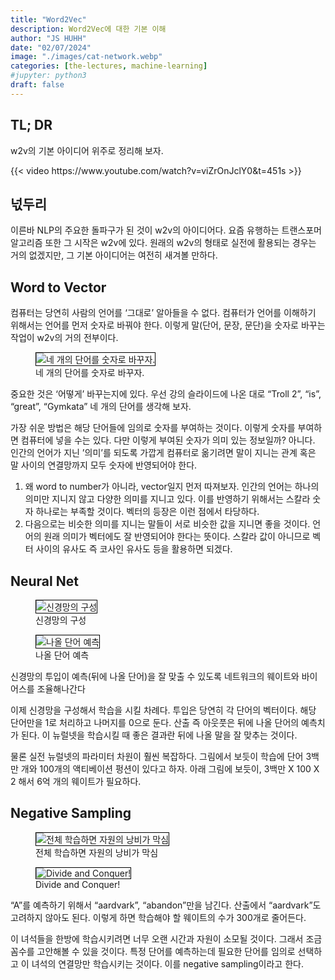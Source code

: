 ```yaml
---
title: "Word2Vec" 
description: Word2Vec에 대한 기본 이해
author: "JS HUHH"
date: "02/07/2024"
image: "./images/cat-network.webp"
categories: [the-lectures, machine-learning]
#jupyter: python3
draft: false
---
```


## TL; DR
w2v의 기본 아이디어 위주로 정리해 보자. 

{{< video https://www.youtube.com/watch?v=viZrOnJclY0&t=451s >}}

## 넋두리 
이른바 NLP의 주요한 돌파구가 된 것이 w2v의 아이디어다. 요즘 유행하는 트랜스포머 알고리즘 또한 그 시작은 w2v에 있다. 원래의 w2v의 형태로 실전에 활용되는 경우는 거의 없겠지만, 그 기본 아이디어는 여전히 새겨볼 만하다. 

## Word to Vector 

컴퓨터는 당연히 사람의 언어를 '그대로' 알아들을 수 없다. 컴퓨터가 언어를 이해하기 위해서는 언어를 먼저 숫자로 바꿔야 한다. 이렇게 말(단어, 문장, 문단)을 숫자로 바꾸는 작업이 w2v의 거의 전부이다. 

::: {layout="[-1, 5, -1]"}
![네 개의 단어를 숫자로 바꾸자.](./images/w2v/w2v-1.png){ style="border: 1px solid #000;" }
:::

중요한 것은 '어떻게' 바꾸는지에 있다. 우선 강의 슬라이드에 나온 대로 "Troll 2", "is", "great", "Gymkata" 네 개의 단어를 생각해 보자.

가장 쉬운 방법은 해당 단어들에 임의로 숫자를 부여하는 것이다. 이렇게 숫자를 부여하면 컴퓨터에 넣을 수는 있다. 다만 이렇게 부여된 숫자가 의미 있는 정보일까? 아니다. 인간의 언어가 지닌 '의미'를 되도록 가깝게 컴퓨터로 옮기려면 말이 지니는 관계 혹은 말 사이의 연결망까지 모두 숫자에 반영되어야 한다. 

1. 왜 word to number가 아니라, vector일지 먼저 따져보자. 인간의 언어는 하나의 의미만 지니지 않고 다양한 의미를 지니고 있다. 이를 반영하기 위해서는 스칼라 숫자 하나로는 부족할 것이다. 벡터의 등장은 이런 점에서 타당하다. 
2. 다음으로는 비슷한 의미를 지니는 말들이 서로 비슷한 값을 지니면 좋을 것이다. 언어의 원래 의미가 벡터에도 잘 반영되어야 한다는 뜻이다. 스칼라 값이 아니므로 벡터 사이의 유사도 즉 코사인 유사도 등을 활용하면 되겠다. 

## Neural Net

::: {layout="[[5,-1,5], [-0.05, 1, -0.05]]" layout-valign="bottom"}
![신경망의 구성](./images/w2v/w2v-2.png){ style="border: 1px solid #000;" }

![나올 단어 예측](./images/w2v/w2v-3.png){ style="border: 1px solid #000;" }

신경망의 투입이 예측(뒤에 나올 단어)을 잘 맞출 수 있도록 네트워크의 웨이트와 바이어스를 조율해나간다
:::

이제 신경망을 구성해서 학습을 시킬 차례다. 투입은 당연히 각 단어의 벡터이다. 해당 단어만을 1로 처리하고 나머지를 0으로 둔다. 산출 즉 아웃풋은 뒤에 나올 단어의 예측치가 된다. 이 뉴럴넷을 학습시킬 때 좋은 결과란 뒤에 나올 말을 잘 맞추는 것이다. 

물론 실전 뉴럴넷의 파라미터 차원이 훨씬 복잡하다. 그림에서 보듯이 학습에 단어 3백만 개와 100개의 액티베이션 펑션이 있다고 하자. 아래 그림에 보듯이, 3백만 X 100 X 2 해서 6억 개의 웨이트가 필요하다. 

## Negative Sampling 

::: {layout="[[5, -1, 5], [-0.05, 1, -0.05]]" layout-valign="bottom"}
![전체 학습하면 자원의 낭비가 막심](./images/w2v/w2v-4.png){ style="border: 1px solid #000;" }

![Divide and Conquer!](./images/w2v/w2v-5.png){ style="border: 1px solid #000;" }

 "A"를 예측하기 위해서 "aardvark", "abandon"만을 남긴다. 산출에서 "aardvark"도 고려하지 않아도 된다. 이렇게 하면 학습해야 할 웨이트의 수가 300개로 줄어든다.
:::

이 녀석들을 한방에 학습시키려면 너무 오랜 시간과 자원이 소모될 것이다. 그래서 조금 꼼수를 고안해볼 수 있을 것이다. 특정 단어를 예측하는데 필요한 단어를 임의로 선택하고 이 녀석의 연결망만 학습시키는 것이다. 이를 negative sampling이라고 한다.

